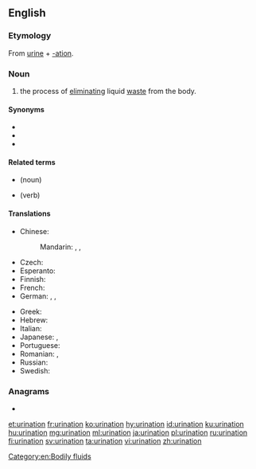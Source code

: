 ==English==
{{wikipedia}}

===Etymology===
From [[urine]] + [[-ation]].

===Noun===
{{en-noun}}

# the process of [[eliminating]] liquid [[waste]] from the body.

====Synonyms====
{{see also|urinate#Synonyms}}
* {{l|en|emiction}}
* {{l|en|micturition}}
* {{l|en|uresis}}

====Related terms====
* {{l|en|urine}} (noun)
* {{l|en|urinate}} (verb)

====Translations====
{{trans-top|the process of eliminating liquid waste from the body}}
* Chinese:
*: Mandarin: {{t+|cmn|排尿|tr=páiniào|sc=Hani}}, {{t+|cmn|撒尿|tr=sāniào|sc=Hani}}, {{t+|cmn|泌尿|tr=mìniào|sc=Hani}}
* Czech: {{t|cs|močení|n}}
* Esperanto: {{t|eo|urinado}}
* Finnish: {{t+|fi|virtsaaminen}}
* French: {{t+|fr|miction|f}}
* German: {{t+|de|Miktion|f}}, {{t|de|Urinieren|n}}, {{t|de|Harnlassen|n}}
{{trans-mid}}
* Greek: {{t+|el|ούρηση|f|sc=Grek}}
* Hebrew: {{t+|he|השתנה|f|tr=ha'shta'na|sc=Hebr}}
* Italian: {{t+|it|minzione|f}}
* Japanese: {{t|ja|排尿|tr=はいにょう, hainyō|sc=Jpan}}, {{t|ja|放尿|tr=ほうにょう, hōnyō|sc=Jpan}}
* Portuguese: {{t|pt|urinação|f}}
* Romanian: {{t+|ro|urinare|f}}, {{t+|ro|micțiune|f}}
* Russian: {{t+|ru|мочеиспуска́ние|n}}
* Swedish: {{t|sv|urinering|c}}
{{trans-bottom}}

===Anagrams===
* {{l|en|ruination}}

[[Category:en:Bodily fluids]]

[[et:urination]]
[[fr:urination]]
[[ko:urination]]
[[hy:urination]]
[[id:urination]]
[[ku:urination]]
[[hu:urination]]
[[mg:urination]]
[[ml:urination]]
[[ja:urination]]
[[pl:urination]]
[[ru:urination]]
[[fi:urination]]
[[sv:urination]]
[[ta:urination]]
[[vi:urination]]
[[zh:urination]]